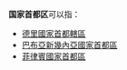 '''国家首都区'''可以指：
* [[德里|德里國家首都轄區]]
* [[國家首都區_(巴布亞紐幾內亞)|巴布亞新幾內亞國家首都區]]
* [[菲律賓國家首都區|菲律賓國家首都區]]
{{disambig|Cat=五字地名消歧义}}